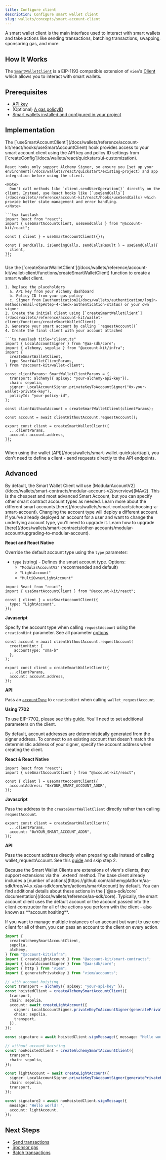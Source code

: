 ```yaml
---
title: Configure client
description: Configure smart wallet client
slug: wallets/concepts/smart-account-client
---
```


A smart wallet client is the main interface used to interact with smart wallets and take actions like sending transactions, batching transactions, swapping, sponsoring gas, and more.

## How It Works

The [`SmartWalletClient`](https://github.com/alchemyplatform/aa-sdk/blob/b8dad097dc537985334efe0c1cc2af4e79dc0050/account-kit/wallet-client/src/client/index.ts#L34) is a EIP-1193 compatible extension of `viem`'s [Client](https://viem.sh/docs/clients/custom#build-your-own-client) which allows you to interact with smart wallets.

## Prerequisites

- [API key](https://dashboard.alchemy.com/apps)
- (Optional) [A gas policyID](https://dashboard.alchemy.com/gas-manager/policy/create)
- [Smart wallets installed and configured in your project](/wallets/react/setup)

## Implementation

<Tabs>
  <Tab title="React">    
    The [`useSmartAccountClient`](/docs/wallets/reference/account-kit/react/hooks/useSmartAccountClient) hook provides access to your smart account client using the API key and policy ID settings from [`createConfig`]/docs/wallets/react/quickstart/ui-customization).
    
    React hooks only support Alchemy Signer, so ensure you [set up your environment](/docs/wallets/react/quickstart/existing-project) and app integration before using the client.

    <Note>
      Don't call methods like `client.sendUserOperation()` directly on the client. Instead, use React hooks like [`useSendCalls`](/docs/wallets/reference/account-kit/react/hooks/useSendCalls) which provide better state management and error handling.
    </Note>

    ```tsx twoslash
    import React from "react";
    import { useSmartAccountClient, useSendCalls } from "@account-kit/react";

    const { client } = useSmartAccountClient({});

    const { sendCalls, isSendingCalls, sendCallsResult } = useSendCalls({
      client,
    });
    ```

  </Tab>
  <Tab title="Javascript">
    Use the [`createSmartWalletClient`](/docs/wallets/reference/account-kit/wallet-client/functions/createSmartWalletClient) function to create a smart wallet client. 
    
    1. Replace the placeholders
      a. API key from your Alchemy dashboard
      b. Policy ID from your gas policy
      c. Signer from [authentication](/docs/wallets/authentication/login-methods/email-otp#step-4-check-authentication-status) or your own signer
    2. Create the initial client using [`createSmartWalletClient`](/docs/wallets/reference/account-kit/wallet-client/functions/createSmartWalletClient)
    3. Generate your smart account by calling `requestAccount()`
    4. Create the final client with your account attached
    
    ```ts twoslash title="client.ts"
    import { LocalAccountSigner } from "@aa-sdk/core";
    import { alchemy, sepolia } from "@account-kit/infra";
    import {
      createSmartWalletClient,
      type SmartWalletClientParams,
    } from "@account-kit/wallet-client";

    const clientParams: SmartWalletClientParams = {
      transport: alchemy({ apiKey: "your-alchemy-api-key"}),
      chain: sepolia,
      signer: LocalAccountSigner.privateKeyToAccountSigner("0x-your-wallet-private-key"),
      policyId: "your-policy-id",
    };

    const clientWithoutAccount = createSmartWalletClient(clientParams);

    const account = await clientWithoutAccount.requestAccount();

    export const client = createSmartWalletClient({
      ...clientParams,
      account: account.address,
    });
    ```

  </Tab>
  <Tab title="API">
    When using the wallet [API](/docs/wallets/smart-wallet-quickstart/api), you don't need to define a client - send requests directly to the API endpoints.
  </Tab>
</Tabs>

## Advanced

<Accordion title="Override default account type">
By default, the Smart Wallet Client will use [ModularAccountV2](/docs/wallets/smart-contracts/modular-account-v2/overview)(MAv2). This is the cheapest and most advanced Smart Account, but you can specify other smart contract account types as needed. Learn more about the different smart accounts [here](/docs/wallets/smart-contracts/choosing-a-smart-account).

<Tip>
  Changing the account type will deploy a different account. If you've already
  deployed an account for a user and want to change the underlying account type,
  you'll need to upgrade it. Learn how to upgrade
  [here](/docs/wallets/smart-contracts/other-accounts/modular-account/upgrading-to-modular-account).
</Tip>

**React and React Native**

Override the default account type using the `type` parameter:

- `type` (string) - Defines the smart account type. Options:
  - `"ModularAccountV2"` (recommended and default)
  - `"LightAccount"`
  - `"MultiOwnerLightAccount"`

```tsx twoslash
import React from "react";
import { useSmartAccountClient } from "@account-kit/react";

const { client } = useSmartAccountClient({
  type: "LightAccount",
});
```

**Javascript**

Specify the account type when calling `requestAccount` using the `creationHint` parameter. See all parameter [options](/docs/wallets/api-reference/smart-wallets/wallet-api-endpoints/wallet-api-endpoints/wallet-request-account#request.body.requestAccountRequest.creationHint).

```
const account = await clientWithoutAccount.requestAccount(
  creationHint: {
    accountType: "sma-b"
  },
);

export const client = createSmartWalletClient({
  ...clientParams,
  account: account.address,
});
```

**API**

Pass an [`accountType`](/docs/wallets/api-reference/smart-wallets/wallet-api-endpoints/wallet-api-endpoints/wallet-request-account) to `creationHint` when calling `wallet_requestAccount`.

**Using 7702**

To use EIP-7702, please see [this guide](https://www.alchemy.com/docs/wallets/transactions/using-eip-7702). You'll need to set additional parameters on the client.

</Accordion>
<Accordion title="Connect to an existing account address">
By default, account addresses are deterministically generated from the signer address. To connect to an existing account that doesn't match the deterministic address of your signer, specify the account address when creating the client.

**React & React Native**

```tsx twoslash
import React from "react";
import { useSmartAccountClient } from "@account-kit/react";

const { client } = useSmartAccountClient({
  accountAddress: "0xYOUR_SMART_ACCOUNT_ADDR",
});
```

**Javascript**

Pass the address to the `createSmartWalletClient` directly rather than calling `requestAccount`.

```
export const client = createSmartWalletClient({
  ...clientParams,
  account: "0xYOUR_SMART_ACCOUNT_ADDR",
});
```

**API**

Pass the account address directly when preparing calls instead of calling wallet_requestAccount. See this [guide](/docs/wallets/transactions/send-transactions#API) and skip step 2.

</Accordion>
<Accordion title="Extend client with custom actions">
Because the Smart Wallet Clients are extensions of viem's clients, they support extensions via the `.extend` method. The base client already includes a [number of actions](https://github.com/alchemyplatform/aa-sdk/tree/v4.x.x/aa-sdk/core/src/actions/smartAccount) by default. You can find additional details about these actions in the [`@aa-sdk/core` documentation](/docs/wallets/reference/aa-sdk/core).
</Accordion>
<Accordion title="Use one client for multiple accounts">
Typically, the smart account client uses the default account or the account passed into the client constructor for all of the actions you perform with the client - also known as **account hositing**.

If you want to manage multiple instances of an account but want to use one client for all of them, you can pass an account to the client on every action.

```ts
import {
  createAlchemySmartAccountClient,
  sepolia,
  alchemy,
} from "@account-kit/infra";
import { createLightAccount } from "@account-kit/smart-contracts";
import { LocalAccountSigner } from "@aa-sdk/core";
import { http } from "viem";
import { generatePrivateKey } from "viem/accounts";

// with account hoisting
const transport = alchemy({ apiKey: "your-api-key" });
const hoistedClient = createAlchemySmartAccountClient({
  transport,
  chain: sepolia,
  account: await createLightAccount({
    signer: LocalAccountSigner.privateKeyToAccountSigner(generatePrivateKey()),
    chain: sepolia,
    transport,
  }),
});

const signature = await hoistedClient.signMessage({ message: "Hello world! " });

// without account hoisting
const nonHoistedClient = createAlchemySmartAccountClient({
  transport,
  chain: sepolia,
});

const lightAccount = await createLightAccount({
  signer: LocalAccountSigner.privateKeyToAccountSigner(generatePrivateKey()),
  chain: sepolia,
  transport,
});

const signature2 = await nonHoistedClient.signMessage({
  message: "Hello world! ",
  account: lightAccount,
});
```

</Accordion>

## Next Steps

- [Send transactions](/wallets/transactions/send-transactions)
- [Sponsor gas](/wallets/transactions/sponsor-gas)
- [Batch transactions](/wallets/transactions/send-batch-transactions)
